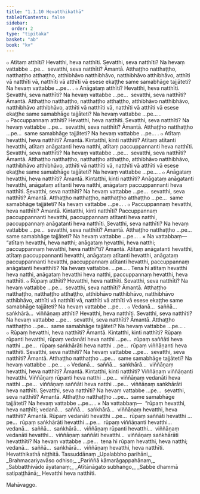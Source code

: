 ```yaml
---
title: "1.1.10 Hevatthikathā"
tableOfContents: false
sidebar:
  order: 2
type: "tipitaka"
basket: "ab"
book: "kv"
---
```



<DynamicBreadcrumb />

<Division number="304" book="kv">

<Paragraph number="778" book="kv">
๐ Atītaṃ atthīti? Hevatthi, heva natthīti. Sevatthi, seva natthīti? Na hevaṃ vattabbe …pe…  sevatthi, seva natthīti? Āmantā. Atthaṭṭho natthaṭṭho, natthaṭṭho atthaṭṭho, atthibhāvo natthibhāvo, natthibhāvo atthibhāvo, atthīti vā natthīti vā, natthīti vā atthīti vā esese ekaṭṭhe same samabhāge tajjāteti? Na hevaṃ vattabbe …pe… .
</Paragraph>

<Paragraph number="779" book="kv">
๐ Anāgataṃ atthīti? Hevatthi, heva natthīti. Sevatthi, seva natthīti? Na hevaṃ vattabbe …pe…  sevatthi, seva natthīti? Āmantā. Atthaṭṭho natthaṭṭho, natthaṭṭho atthaṭṭho, atthibhāvo natthibhāvo, natthibhāvo atthibhāvo, atthīti vā natthīti vā, natthīti vā atthīti vā esese ekaṭṭhe same samabhāge tajjāteti? Na hevaṃ vattabbe …pe… .
</Paragraph>

<Paragraph number="780" book="kv">
๐ Paccuppannaṃ atthīti? Hevatthi, heva natthīti. Sevatthi, seva natthīti? Na hevaṃ vattabbe …pe…  sevatthi, seva natthīti? Āmantā. Atthaṭṭho natthaṭṭho …pe…  same samabhāge tajjāteti? Na hevaṃ vattabbe …pe… .
</Paragraph>

</Division>
<Division number="305" book="kv">

<Paragraph number="781" book="kv">
๐ Atītaṃ hevatthi, heva natthīti? Āmantā. Kintatthi, kinti natthīti? Atītaṃ atītanti hevatthi, atītaṃ anāgatanti heva natthi, atītaṃ paccuppannanti heva natthīti. Sevatthi, seva natthīti? Na hevaṃ vattabbe …pe…  sevatthi, seva natthīti? Āmantā. Atthaṭṭho natthaṭṭho, natthaṭṭho atthaṭṭho, atthibhāvo natthibhāvo, natthibhāvo atthibhāvo, atthīti vā natthīti vā, natthīti vā atthīti vā esese ekaṭṭhe same samabhāge tajjāteti? Na hevaṃ vattabbe …pe… .
</Paragraph>

<Paragraph number="782" book="kv">
๐ Anāgataṃ hevatthi, heva natthīti? Āmantā. Kintatthi, kinti natthīti? Anāgataṃ anāgatanti hevatthi, anāgataṃ atītanti heva natthi, anāgataṃ paccuppannanti heva natthīti. Sevatthi, seva natthīti? Na hevaṃ vattabbe …pe…  sevatthi, seva natthīti? Āmantā. Atthaṭṭho natthaṭṭho, natthaṭṭho atthaṭṭho …pe…  same samabhāge tajjāteti? Na hevaṃ vattabbe …pe… .
</Paragraph>

<Paragraph number="783" book="kv">
๐ Paccuppannaṃ hevatthi, heva natthīti? Āmantā. Kintatthi, kinti natthīti? Paccuppannaṃ paccuppannanti hevatthi, paccuppannaṃ atītanti heva natthi, paccuppannaṃ anāgatanti heva natthīti. Sevatthi, seva natthīti? Na hevaṃ vattabbe …pe…  sevatthi, seva natthīti? Āmantā. Atthaṭṭho natthaṭṭho …pe…  same samabhāge tajjāteti? Na hevaṃ vattabbe …pe… .
</Paragraph>

<Paragraph number="784" book="kv">
× Na vattabbaṃ—  “atītaṃ hevatthi, heva natthi; anāgataṃ hevatthi, heva natthi; paccuppannaṃ hevatthi, heva natthī”ti? Āmantā. Atītaṃ anāgatanti hevatthi, atītaṃ paccuppannanti hevatthi, anāgataṃ atītanti hevatthi, anāgataṃ paccuppannanti hevatthi, paccuppannaṃ atītanti hevatthi, paccuppannaṃ anāgatanti hevatthīti? Na hevaṃ vattabbe. …pe… . Tena hi atītaṃ hevatthi heva natthi, anāgataṃ hevatthi heva natthi, paccuppannaṃ hevatthi, heva natthīti.
</Paragraph>

</Division>
<Division number="306" book="kv">

<Paragraph number="785" book="kv">
๐ Rūpaṃ atthīti? Hevatthi, heva natthīti. Sevatthi, seva natthīti? Na hevaṃ vattabbe …pe…  sevatthi, seva natthīti? Āmantā. Atthaṭṭho natthaṭṭho, natthaṭṭho atthaṭṭho, atthibhāvo natthibhāvo, natthibhāvo atthibhāvo, atthīti vā natthīti vā, natthīti vā atthīti vā esese ekaṭṭhe same samabhāge tajjāteti? Na hevaṃ vattabbe …pe… .
</Paragraph>

<Paragraph number="786" book="kv">
๐ Vedanā…  saññā…  saṅkhārā…  viññāṇaṃ atthīti? Hevatthi, heva natthīti. Sevatthi, seva natthīti? Na hevaṃ vattabbe …pe…  sevatthi, seva natthīti? Āmantā. Atthaṭṭho natthaṭṭho …pe…  same samabhāge tajjāteti? Na hevaṃ vattabbe …pe… .
</Paragraph>

<Paragraph number="787" book="kv">
๐ Rūpaṃ hevatthi, heva natthīti? Āmantā. Kintatthi, kinti natthīti? Rūpaṃ rūpanti hevatthi, rūpaṃ vedanāti heva natthi …pe…  rūpaṃ saññāti heva natthi …pe…  rūpaṃ saṅkhārāti heva natthi …pe…  rūpaṃ viññāṇanti heva natthīti. Sevatthi, seva natthīti? Na hevaṃ vattabbe …pe…  sevatthi, seva natthīti? Āmantā. Atthaṭṭho natthaṭṭho …pe…  same samabhāge tajjāteti? Na hevaṃ vattabbe …pe… .
</Paragraph>

<Paragraph number="788" book="kv">
๐ Vedanā…  saññā…  saṅkhārā…  viññāṇaṃ hevatthi, heva natthīti? Āmantā. Kintatthi, kinti natthīti? Viññāṇaṃ viññāṇanti hevatthi. Viññāṇaṃ rūpanti heva natthi …pe…  viññāṇaṃ vedanāti heva natthi …pe…  viññāṇaṃ saññāti heva natthi …pe…  viññāṇaṃ saṅkhārāti heva natthīti. Sevatthi, seva natthīti? Na hevaṃ vattabbe …pe…  sevatthi, seva natthīti? Āmantā. Atthaṭṭho natthaṭṭho …pe…  same samabhāge tajjāteti? Na hevaṃ vattabbe …pe… .
</Paragraph>

<Paragraph number="789" book="kv">
× Na vattabbaṃ—  “rūpaṃ hevatthi, heva natthīti; vedanā…  saññā…  saṅkhārā…  viññāṇaṃ hevatthi, heva natthīti? Āmantā. Rūpaṃ vedanāti hevatthi …pe…  rūpaṃ saññāti hevatthi …pe…  rūpaṃ saṅkhārāti hevatthi …pe…  rūpaṃ viññāṇanti hevatthi…  vedanā…  saññā…  saṅkhārā…  viññāṇaṃ rūpanti hevatthi…  viññāṇaṃ vedanāti hevatthi…  viññāṇaṃ saññāti hevatthi…  viññāṇaṃ saṅkhārāti hevatthīti? Na hevaṃ vattabbe …pe…  tena hi rūpaṃ hevatthi, heva natthi; vedanā…  saññā…  saṅkhārā…  viññāṇaṃ hevatthi, heva natthīti.

</Paragraph>
</Division>

<Paragraph number="790" type="center" book="kv">
Hevatthikathā niṭṭhitā.



</Paragraph>

<Paragraph number="791" type="center" book="kv">
Tassuddānaṃ


</Paragraph>

<Paragraph number="792" type="verses" book="kv">
_Upalabbho parihāni,_  
_Brahmacariyavāso odhiso;_  
_Pariññā kāmarāgappahānaṃ,_  
_Sabbatthivādo āyatanaṃ;_  
_Atītānāgato subhaṅgo,_  
_Sabbe dhammā satipaṭṭhānā;_  


</Paragraph>

<Paragraph number="793" type="center" book="kv">
Hevatthi heva natthīti.

  
Mahāvaggo.
</Paragraph>